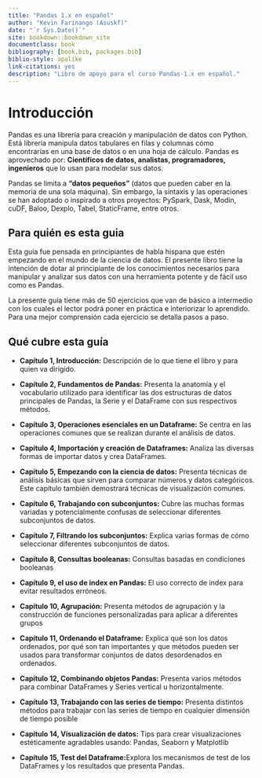 ```yaml
--- 
title: "Pandas 1.x en español"
author: "Kevin Farinango (Asuskf)"
date: "`r Sys.Date()`"
site: bookdown::bookdown_site
documentclass: book
bibliography: [book.bib, packages.bib]
biblio-style: apalike
link-citations: yes
description: "Libro de apoyo para el curso Pandas-1.x en español."
---
```


# Introducción

Pandas es una librería para creación y manipulación de datos con Python. Está librería manipula datos tabulares en filas y columnas cómo encontrarías en una base de datos o en una hoja de cálculo. Pandas es aprovechado por: **Científicos de datos, analistas, programadores, ingenieros** que lo usan para modelar sus datos.

Pandas se limita a **"datos pequeños"** (datos que pueden caber en la memoria de una sola máquina). Sin embargo, la sintaxis y las operaciones se han adoptado o inspirado a otros proyectos: PySpark, Dask, Modin, cuDF, Baloo, Dexplo, Tabel, StaticFrame, entre otros. 

## Para quién es esta guia

Esta guía fue pensada en principiantes de habla hispana que estén empezando en el mundo de la ciencia de datos. El presente libro tiene la intención de dotar al principiante de los conocimientos necesarios para manipular y analizar sus datos con una herramienta potente y de fácil uso como es Pandas.

La presente guía tiene más de 50 ejercicios que van de básico a intermedio con los cuales el lector podrá poner en práctica e interiorizar lo aprendido. Para una mejor comprensión cada ejercicio se detalla pasos a paso.

## Qué cubre esta guía
* **Capítulo 1, Introducción:** Descripción de lo que tiene el libro y para quien va dirigido.

* **Capítulo 2, Fundamentos de Pandas:** Presenta la anatomía y el vocabulario utilizado para identificar las dos estructuras de datos principales de Pandas, la Serie y el DataFrame con sus respectivos métodos.

* **Capítulo 3, Operaciones esenciales en un Dataframe:** Se centra en las operaciones comunes que se realizan durante el análisis de datos.

* **Capítulo 4, Importación y creación de Dataframes:** Analiza las diversas formas de importar datos y crea DataFrames.

* **Capítulo 5, Empezando con la ciencia de datos:** Presenta técnicas de análisis básicas que sirven para comparar números y datos categóricos. Este capítulo también demostrará técnicas de visualización comunes.

* **Capítulo 6, Trabajando con subconjuntos:** Cubre las muchas formas variadas y potencialmente confusas de seleccionar diferentes subconjuntos de datos.

* **Capítulo 7, Filtrando los subconjuntos:** Explica varias formas de cómo seleccionar diferentes subconjuntos de datos.

* **Capítulo 8, Consultas booleanas:** Consultas basadas en condiciones booleanas

* **Capítulo 9, el uso de index en Pandas:** El uso correcto de index para evitar resultados erróneos.

* **Capítulo 10, Agrupación:** Presenta métodos de agrupación y la construcción de funciones personalizadas para aplicar a diferentes grupos

* **Capítulo 11, Ordenando el Dataframe:** Explica qué son los datos ordenados, por qué son tan importantes y que métodos pueden ser usados para transformar conjuntos de datos desordenados en ordenados.

* **Capítulo 12, Combinando objetos Pandas:** Presenta varios métodos para combinar DataFrames y Series vertical u horizontalmente.  

* **Capítulo 13, Trabajando con las series de tiempo:** Presenta distintos métodos para trabajar con las series de tiempo en cualquier dimensión de tiempo posible

* **Capítulo 14, Visualización de datos:** Tips para crear visualizaciones estéticamente agradables usando: Pandas, Seaborn y Matplotlib

* **Capítulo 15, Test del Dataframe:**Explora los mecanismos de test de los DataFrames y los resultados que presenta Pandas.





